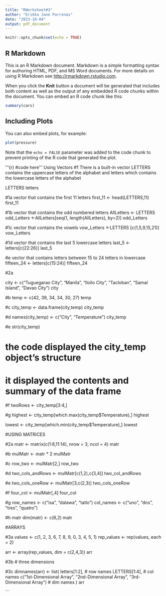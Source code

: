```yaml
---
title: "RWorksheet#3"
author: "Erikka Jane Parrenas"
date: "2023-10-04"
output: pdf_document
---
```


```r
knitr::opts_chunk$set(echo = TRUE)
```

## R Markdown

This is an R Markdown document. Markdown is a simple formatting syntax for authoring HTML, PDF, and MS Word documents. For more details on using R Markdown see <http://rmarkdown.rstudio.com>.

When you click the **Knit** button a document will be generated that includes both content as well as the output of any embedded R code chunks within the document. You can embed an R code chunk like this:

```r
summary(cars)
```

## Including Plots

You can also embed plots, for example:

```r
plot(pressure)
```

Note that the `echo = FALSE` parameter was added to the code chunk to prevent printing of the R code that generated the plot.

'''{r}
#code here
'''
Using Vectors
#1 There is a built-in vector LETTERS contains the uppercase letters of the alphabet and letters which contains the lowercase letters of the alphabet
  
  LETTERS
  letters
  
#1a vector that contains the first 11 letters
  first_11 <- head(LETTERS,11)
  first_11
  
#1b vector that contains the odd numbered letters
  AllLetters <- LETTERS
  odd_Letters <-AllLetters[seq(1, length(AllLetters), by=2)]
  odd_Letters

#1c vector that contains the vowels
  vow_Letters <-LETTERS [c(1,5,9,15,21)]
  vow_Letters

#1d vector that contains the last 5 lowercase letters
  last_5 <- letters[c(22:26)]
  last_5
  
#e vector that contains letters between 15 to 24 letters in lowercase
fifteen_24 <- letters[c(15:24)]
fifteen_24


#2a

city <- c("Tuguegarao City", "Manila", "Iloilo City", "Tacloban", "Samal Island", "Davao City")
city

#b
temp <- c(42, 39, 34, 34, 30, 27)
temp

#c
city_temp <- data.frame(city,temp)
city_temp


#d
names(city_temp) <- c("City", "Temperature")
city_temp

#e
str(city_temp)

# the code displayed the city_temp object's structure
# it displayed the contents and summary of the data frame

#f
twoRows <- city_temp[3:4,]

#g
highest <- city_temp[which.max(city_temp$Temperature),]
highest

lowest <- city_temp[which.min(city_temp$Temperature),]
lowest

#USING MATRICES

#2a
matr <- matrix(c(1:8,11:14), nrow = 3, ncol = 4)
matr

#b
mulMatr <- matr * 2
mulMatr

#c
row_two <- mulMatr[2,]
row_two

#d
two_cols_andRows <- mulMatr[c(1,2),c(3,4)]
two_col_andRows

#e 
two_cols_oneRow <- mulMatr[3,c(2,3)]
two_cols_oneRow

#f
four_col <- mulMatr[,4]
four_col

#g 
row_names <- c("isa", "dalawa", "tatlo")
col_names <- c("uno", "dos", "tres", "quatro")


#h
matr
dim(matr) <- c(6,2)
matr


#ARRAYS

#3a 
values <- c(1, 2, 3, 6, 7, 8, 9, 0, 3, 4, 5, 1)
rep_values <- rep(values, each = 2)

arr <- array(rep_values, dim = c(2,4,3))
arr

#3b 
# three dimensions

#3c
dimnames(arr) <- list(
  letters[1:2], # row names
  LETTERS[1:4], # col names
  c("1st-Dimensional Array", "2nd-Dimensional Array", "3rd-Dimensional Array") # dim names
)
arr

```
  
  
  

  
  



